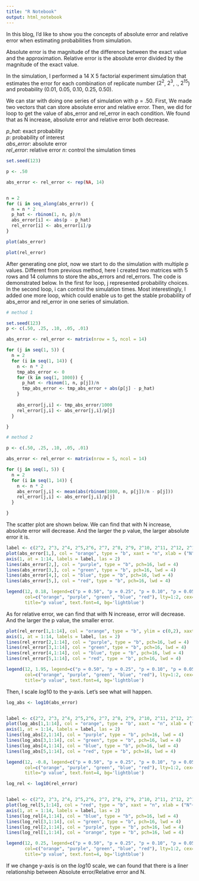 ```yaml
---
title: "R Notebook"
output: html_notebook
---
```


In this blog, I'd like to show you the concepts of absolute error and relative error when estimating probabilities from simulation. 

Absolute error is the magnitude of the difference between the exact value and the approximation. Relative error is the absolute error divided by the magnitude of the exact value. 

In the simulation, I performed a 14 X 5 factorial experiment simulation that estimates the error for each combination of replicate number ($2^{2}$, $2^{3}$, ., $2^{15}$) and probability (0.01, 0.05, 0.10, 0.25, 0.50). 

We can star with doing one series of simulation with p = .50. First, We made two vectors that can store absolute error and relative error. Then, we did for loop to get the value of abs_error and rel_error in each condition. We found that as N increase, absolute error and relative error both decrease.

$p\_hat$: exact probability  
$p$: probability of interest  
$abs\_error$: absolute error  
$rel\_error$: relative error 
$n$: control the simulation times

```r
set.seed(123)

p <- .50 

abs_error <- rel_error <- rep(NA, 14)


n = 2
for (i in seq_along(abs_error)) {
  n = n * 2
  p_hat <- rbinom(1, n, p)/n
  abs_error[i] <- abs(p - p_hat)
  rel_error[i] <- abs_error[i]/p
}

plot(abs_error)

plot(rel_error)
```

After generating one plot, now we start to do the simulation with multiple p values. Different from previous method, here I created two matrices with 5 rows and 14 columns to store the abs_errors and rel_errors. The code is demonstrated below. In the first for loop, j represented probability choices. In the second loop, i can control the simulation times. Most interestingly, I added one more loop, which could enable us to get the stable probability of abs_error and rel_error in one series of simulation.

```r

# method 1

set.seed(123)
p <- c(.50, .25, .10, .05, .01)

abs_error <- rel_error <- matrix(nrow = 5, ncol = 14)

for (j in seq(1, 5)) {
  n = 2
  for (i in seq(1, 14)) {
    n <- n * 2
    tmp_abs_error <- 0
    for (k in seq(1, 1000)) {
      p_hat <- rbinom(1, n, p[j])/n
      tmp_abs_error <- tmp_abs_error + abs(p[j] - p_hat)
    }
    
    abs_error[j,i] <- tmp_abs_error/1000
    rel_error[j,i] <- abs_error[j,i]/p[j]
  }

}

```


```r
# method 2

p <- c(.50, .25, .10, .05, .01)

abs_error <- rel_error <- matrix(nrow = 5, ncol = 14)

for (j in seq(1, 5)) {
  n = 2
  for (i in seq(1, 14)) {
    n <- n * 2
    abs_error[j,i] <- mean(abs(rbinom(1000, n, p[j])/n - p[j]))
    rel_error[j,i] <- abs_error[j,i]/p[j]
  }

}
```


The scatter plot are shown below. We can find that with N increase, absolute error will decrease. And the larger the p value, the larger absolute error it is.
```r
label <- c(2^2, 2^3, 2^4, 2^5,2^6, 2^7, 2^8, 2^9, 2^10, 2^11, 2^12, 2^13, 2^14, 2^15)
plot(abs_error[1,], col = "orange", type = "b", xaxt = "n", xlab = ("N"~(log[2]~"scale")), ylab = "Absolute Error", pch=16, lwd = 4)
axis(1, at = 1:14, labels = label, las = 2)
lines(abs_error[2,], col = "purple", type = "b", pch=16, lwd = 4)
lines(abs_error[3,], col = "green", type = "b", pch=16, lwd = 4)
lines(abs_error[4,], col = "blue", type = "b", pch=16, lwd = 4)
lines(abs_error[5,], col = "red", type = "b", pch=16, lwd = 4)

legend(12, 0.18, legend=c("p = 0.50", "p = 0.25", "p = 0.10", "p = 0.05", "p = 0.01"),
       col=c("orange", "purple", "green", "blue", "red"), lty=1:2, cex=1,
       title="p value", text.font=4, bg='lightblue')
```


As for relative error, we can find that with N increase, error will decrease. And the larger the p value, the smaller error.
```r
plot(rel_error[1,1:14], col = "orange", type = "b", ylim = c(0,2), xaxt = "n", xlab = ("N"~(log[2]~"scale")), ylab = "Relative Error", pch=16, lwd = 4)
axis(1, at = 1:14, labels = label, las = 2)
lines(rel_error[2,1:14], col = "purple", type = "b", pch=16, lwd = 4)
lines(rel_error[3,1:14], col = "green", type = "b", pch=16, lwd = 4)
lines(rel_error[4,1:14], col = "blue", type = "b", pch=16, lwd = 4)
lines(rel_error[5,1:14], col = "red", type = "b", pch=16, lwd = 4)

legend(12, 1.95, legend=c("p = 0.50", "p = 0.25", "p = 0.10", "p = 0.05", "p = 0.01"),
       col=c("orange", "purple", "green", "blue", "red"), lty=1:2, cex=1,
       title="p value", text.font=4, bg='lightblue')
```
Then, I scale $log10$ to the y-axis. Let's see what will happen.

```r

log_abs <- log10(abs_error)


label <- c(2^2, 2^3, 2^4, 2^5,2^6, 2^7, 2^8, 2^9, 2^10, 2^11, 2^12, 2^13, 2^14, 2^15)
plot(log_abs[1,1:14], col = "orange", type = "b", xaxt = "n", xlab = ("N"~(log[2]~"scale")), ylab = (log[10]~("Absolute Error")), pch=16, lwd = 4)
axis(1, at = 1:14, labels = label, las = 2)
lines(log_abs[2,1:14], col = "purple", type = "b", pch=16, lwd = 4)
lines(log_abs[3,1:14], col = "green", type = "b", pch=16, lwd = 4)
lines(log_abs[4,1:14], col = "blue", type = "b", pch=16, lwd = 4)
lines(log_abs[5,1:14], col = "red", type = "b", pch=16, lwd = 4)

legend(12, -0.8, legend=c("p = 0.50", "p = 0.25", "p = 0.10", "p = 0.05", "p = 0.01"),
       col=c("orange", "purple", "green", "blue", "red"), lty=1:2, cex=1,
       title="p value", text.font=4, bg='lightblue')

```


```r
log_rel <- log10(rel_error)


label <- c(2^2, 2^3, 2^4, 2^5,2^6, 2^7, 2^8, 2^9, 2^10, 2^11, 2^12, 2^13, 2^14, 2^15)
plot(log_rel[5,1:14], col = "red", type = "b", xaxt = "n", xlab = ("N"~(log[2]~"scale")), ylab = (log[10]~("Relative Error")), pch=16, lwd = 4)
axis(1, at = 1:14, labels = label, las = 2)
lines(log_rel[4,1:14], col = "blue", type = "b", pch=16, lwd = 4)
lines(log_rel[3,1:14], col = "green", type = "b", pch=16, lwd = 4)
lines(log_rel[2,1:14], col = "purple", type = "b", pch=16, lwd = 4)
lines(log_rel[1,1:14], col = "orange", type = "b", pch=16, lwd = 4)

legend(12, 0.25, legend=c("p = 0.50", "p = 0.25", "p = 0.10", "p = 0.05", "p = 0.01"),
       col=c("orange", "purple", "green", "blue", "red"), lty=1:2, cex=1, 
       title="p value", text.font=4, bg='lightblue')

```
If we change y-axis is on the $log10$ scale, we can found that there is a liner relationship between Absolute error/Relative error and N.

